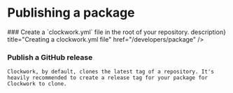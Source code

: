
# Publishing a package

<Steps>
  ### Create a `clockwork.yml` file in the root of your repository.
  <Cards style={{ width: 280 }}>
    <Cards.Card
      icon={<span class="material-symbols-rounded">description</span>}
      title="Creating a clockwork.yml file"
      href="/developers/package"
    />
  </Cards>

### Publish a GitHub release

    Clockwork, by default, clones the latest tag of a repository. It's heavily recommended to create a release tag for your package for Clockwork to clone.

</Steps>
